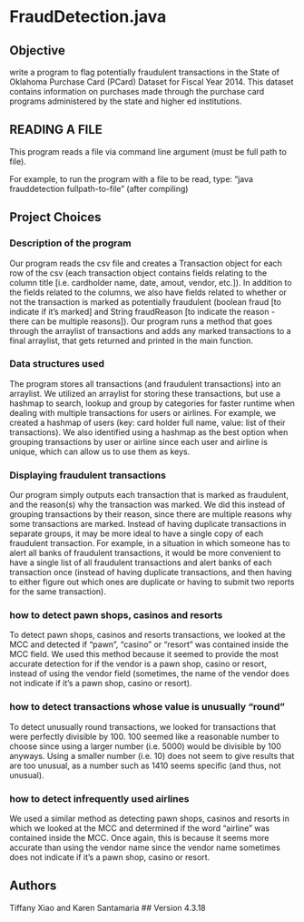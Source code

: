 # FraudDetection.java
## Objective
write a program to flag potentially fraudulent transactions in the State of Oklahoma Purchase Card (PCard) Dataset for Fiscal Year 2014. This dataset contains information on purchases made through the purchase card programs administered by the state and higher ed institutions.

## READING A FILE
This program reads a file via command line argument (must be full path to file).

For example, to run the program with a file to be read, type: "java frauddetection fullpath-to-file" (after compiling)

## Project Choices

### Description of the program
Our program reads the csv file and creates a Transaction object for each row of the csv (each transaction object contains fields relating to the column title [i.e. cardholder name, date, amout, vendor, etc.]). In addition to the fields related to the columns, we also have fields related to whether or not the transaction is marked as potentially fraudulent (boolean fraud [to indicate if it's marked] and String fraudReason [to indicate the reason - there can be multiple reasons]). Our program runs a method that goes through the arraylist of transactions and adds any marked transactions to a final arraylist, that gets returned and printed in the main function.

### Data structures used
The program stores all transactions (and fraudulent transactions) into an arraylist. We utilized an arraylist for storing these transactions, but use a hashmap to search, lookup and group by categories for faster runtime when dealing with multiple transactions for users or airlines. For example, we created a hashmap of users (key: card holder full name, value: list of their transactions). We also identified using a hashmap as the best option when grouping transactions by user or airline since each user and airline is unique, which can allow us to use them as keys.  

### Displaying fraudulent transactions
Our program simply outputs each transaction that is marked as fraudulent, and the reason(s) why the transaction was marked. We did this instead of grouping transactions by their reason, since there are multiple reasons why some transactions are marked. Instead of having duplicate transactions in separate groups, it may be more ideal to have a single copy of each fraudulent transaction. For example, in a situation in which someone has to alert all banks of fraudulent transactions, it would be more convenient to have a single list of all fraudulent transactions and alert banks of each transaction once (instead of having duplicate transactions, and then having to either figure out which ones are duplicate or having to submit two reports for the same transaction).

### how to detect pawn shops, casinos and resorts
To detect pawn shops, casinos and resorts transactions, we looked at the MCC and detected if "pawn", "casino" or "resort" was contained inside the MCC field. We used this method because it seemed to provide the most accurate detection for if the vendor is a pawn shop, casino or resort, instead of using the vendor field (sometimes, the name of the vendor does not indicate if it's a pawn shop, casino or resort).

### how to detect transactions whose value is unusually "round"
To detect unusually round transactions, we looked for transactions that were perfectly divisible by 100. 100 seemed like a reasonable number to choose since using a larger number (i.e. 5000) would be divisible by 100 anyways. Using a smaller number (i.e. 10) does not seem to give results that are too unusual, as a number such as 1410 seems specific (and thus, not unusual).

### how to detect infrequently used airlines
We used a similar method as detecting pawn shops, casinos and resorts in which we looked at the MCC and determined if the word "airline" was contained inside the MCC. Once again, this is because it seems more accurate than using the vendor name since the vendor name sometimes does not indicate if it's a pawn shop, casino or resort.

## Authors
Tiffany Xiao and Karen Santamaria
## Version
4.3.18
